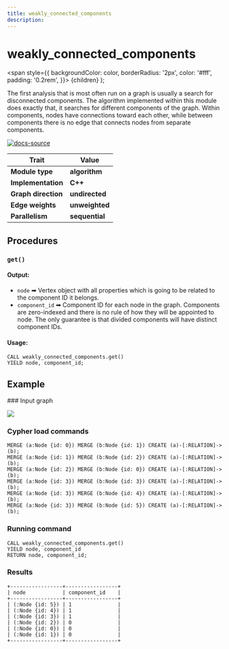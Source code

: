 ```yaml
---
title: weakly_connected_components
description: 
---
```



# weakly_connected_components

  <span
    style={{
      backgroundColor: color,
      borderRadius: '2px',
      color: '#fff',
      padding: '0.2rem',
    }}>
    {children}
  </span>
);

The first analysis that is most often run on a graph is usually a search for disconnected components.
The algorithm implemented within this module does exactly that, it searches for different components of
the graph. Within components, nodes have connections toward each other, while between components there
is no edge that connects nodes from separate components.

[![docs-source](https://img.shields.io/badge/source-weakly_connected_components-FB6E00?logo=github&style=for-the-badge)](https://github.com/memgraph/mage/blob/main/cpp/connectivity_module/connectivity_module.cpp)

| Trait               | Value                                                 |
| ------------------- | ----------------------------------------------------- |
| **Module type**     | <Highlight color="#FB6E00">**algorithm**</Highlight>  |
| **Implementation**  | <Highlight color="#FB6E00">**C++**</Highlight>        |
| **Graph direction** | <Highlight color="#FB6E00">**undirected**</Highlight> |
| **Edge weights**    | <Highlight color="#FB6E00">**unweighted**</Highlight> |
| **Parallelism**     | <Highlight color="#FB6E00">**sequential**</Highlight> |

## Procedures

### `get()`

#### Output:

* `node` ➡ Vertex object with all properties which is going to be related to the component ID it belongs.
* `component_id` ➡ Component ID for each node in the graph. Components are zero-indexed and there is no rule of how they will be appointed to node. The only guarantee is that divided components will have distinct component IDs.

#### Usage:
```cypher
CALL weakly_connected_components.get()
YIELD node, component_id;
```

## Example

<Steps>
### Input graph

![](/pages/advanced-algorithms/available-algorithms/weakly_connected_components/weakly-connected-components-1.png)

### Cypher load commands

```cypher
MERGE (a:Node {id: 0}) MERGE (b:Node {id: 1}) CREATE (a)-[:RELATION]->(b);
MERGE (a:Node {id: 1}) MERGE (b:Node {id: 2}) CREATE (a)-[:RELATION]->(b);
MERGE (a:Node {id: 2}) MERGE (b:Node {id: 0}) CREATE (a)-[:RELATION]->(b);
MERGE (a:Node {id: 3}) MERGE (b:Node {id: 3}) CREATE (a)-[:RELATION]->(b);
MERGE (a:Node {id: 3}) MERGE (b:Node {id: 4}) CREATE (a)-[:RELATION]->(b);
MERGE (a:Node {id: 3}) MERGE (b:Node {id: 5}) CREATE (a)-[:RELATION]->(b);
```

### Running command

```cypher
CALL weakly_connected_components.get()
YIELD node, component_id
RETURN node, component_id;
```

### Results

```plaintext
+-----------------+-----------------+
| node            | component_id    |
+-----------------+-----------------+
| (:Node {id: 5}) | 1               |
| (:Node {id: 4}) | 1               |
| (:Node {id: 3}) | 1               |
| (:Node {id: 2}) | 0               |
| (:Node {id: 0}) | 0               |
| (:Node {id: 1}) | 0               |
+-----------------+-----------------+
```
</Steps>

